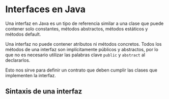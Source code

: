 # Interfaces en Java

Una interfaz en Java es un tipo de referencia similar a una clase que puede contener solo constantes, métodos abstractos, métodos estáticos y métodos default.  

Una interfaz no puede contener atributos ni métodos concretos. Todos los métodos de una interfaz son implícitamente públicos y abstractos, por lo que no es necesario utilizar las palabras clave `public` y `abstract` al declararlos. 

Esto nos sirve para definir un contrato que deben cumplir las clases que implementen la interfaz.

## Sintaxis de una interfaz


